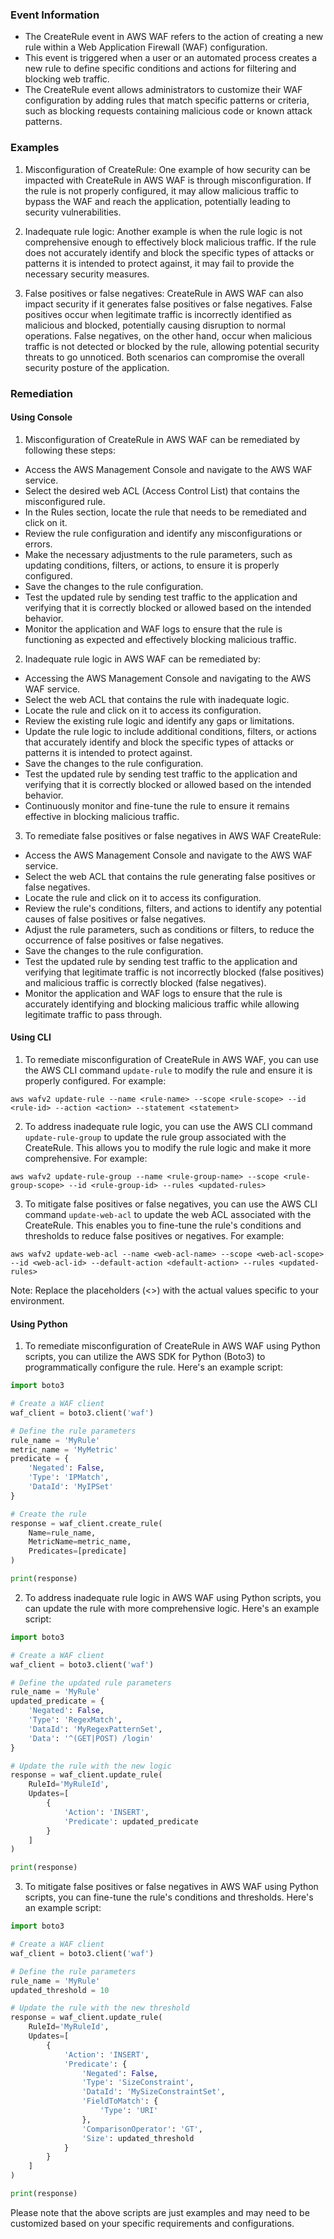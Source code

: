 
### Event Information

- The CreateRule event in AWS WAF refers to the action of creating a new rule within a Web Application Firewall (WAF) configuration.
- This event is triggered when a user or an automated process creates a new rule to define specific conditions and actions for filtering and blocking web traffic.
- The CreateRule event allows administrators to customize their WAF configuration by adding rules that match specific patterns or criteria, such as blocking requests containing malicious code or known attack patterns.


### Examples

1. Misconfiguration of CreateRule: One example of how security can be impacted with CreateRule in AWS WAF is through misconfiguration. If the rule is not properly configured, it may allow malicious traffic to bypass the WAF and reach the application, potentially leading to security vulnerabilities.

2. Inadequate rule logic: Another example is when the rule logic is not comprehensive enough to effectively block malicious traffic. If the rule does not accurately identify and block the specific types of attacks or patterns it is intended to protect against, it may fail to provide the necessary security measures.

3. False positives or false negatives: CreateRule in AWS WAF can also impact security if it generates false positives or false negatives. False positives occur when legitimate traffic is incorrectly identified as malicious and blocked, potentially causing disruption to normal operations. False negatives, on the other hand, occur when malicious traffic is not detected or blocked by the rule, allowing potential security threats to go unnoticed. Both scenarios can compromise the overall security posture of the application.

### Remediation

#### Using Console

1. Misconfiguration of CreateRule in AWS WAF can be remediated by following these steps:

- Access the AWS Management Console and navigate to the AWS WAF service.
- Select the desired web ACL (Access Control List) that contains the misconfigured rule.
- In the Rules section, locate the rule that needs to be remediated and click on it.
- Review the rule configuration and identify any misconfigurations or errors.
- Make the necessary adjustments to the rule parameters, such as updating conditions, filters, or actions, to ensure it is properly configured.
- Save the changes to the rule configuration.
- Test the updated rule by sending test traffic to the application and verifying that it is correctly blocked or allowed based on the intended behavior.
- Monitor the application and WAF logs to ensure that the rule is functioning as expected and effectively blocking malicious traffic.

2. Inadequate rule logic in AWS WAF can be remediated by:

- Accessing the AWS Management Console and navigating to the AWS WAF service.
- Select the web ACL that contains the rule with inadequate logic.
- Locate the rule and click on it to access its configuration.
- Review the existing rule logic and identify any gaps or limitations.
- Update the rule logic to include additional conditions, filters, or actions that accurately identify and block the specific types of attacks or patterns it is intended to protect against.
- Save the changes to the rule configuration.
- Test the updated rule by sending test traffic to the application and verifying that it is correctly blocked or allowed based on the intended behavior.
- Continuously monitor and fine-tune the rule to ensure it remains effective in blocking malicious traffic.

3. To remediate false positives or false negatives in AWS WAF CreateRule:

- Access the AWS Management Console and navigate to the AWS WAF service.
- Select the web ACL that contains the rule generating false positives or false negatives.
- Locate the rule and click on it to access its configuration.
- Review the rule's conditions, filters, and actions to identify any potential causes of false positives or false negatives.
- Adjust the rule parameters, such as conditions or filters, to reduce the occurrence of false positives or false negatives.
- Save the changes to the rule configuration.
- Test the updated rule by sending test traffic to the application and verifying that legitimate traffic is not incorrectly blocked (false positives) and malicious traffic is correctly blocked (false negatives).
- Monitor the application and WAF logs to ensure that the rule is accurately identifying and blocking malicious traffic while allowing legitimate traffic to pass through.

#### Using CLI

1. To remediate misconfiguration of CreateRule in AWS WAF, you can use the AWS CLI command `update-rule` to modify the rule and ensure it is properly configured. For example:

```
aws wafv2 update-rule --name <rule-name> --scope <rule-scope> --id <rule-id> --action <action> --statement <statement>
```

2. To address inadequate rule logic, you can use the AWS CLI command `update-rule-group` to update the rule group associated with the CreateRule. This allows you to modify the rule logic and make it more comprehensive. For example:

```
aws wafv2 update-rule-group --name <rule-group-name> --scope <rule-group-scope> --id <rule-group-id> --rules <updated-rules>
```

3. To mitigate false positives or false negatives, you can use the AWS CLI command `update-web-acl` to update the web ACL associated with the CreateRule. This enables you to fine-tune the rule's conditions and thresholds to reduce false positives or negatives. For example:

```
aws wafv2 update-web-acl --name <web-acl-name> --scope <web-acl-scope> --id <web-acl-id> --default-action <default-action> --rules <updated-rules>
```

Note: Replace the placeholders (<>) with the actual values specific to your environment.

#### Using Python

1. To remediate misconfiguration of CreateRule in AWS WAF using Python scripts, you can utilize the AWS SDK for Python (Boto3) to programmatically configure the rule. Here's an example script:

```python
import boto3

# Create a WAF client
waf_client = boto3.client('waf')

# Define the rule parameters
rule_name = 'MyRule'
metric_name = 'MyMetric'
predicate = {
    'Negated': False,
    'Type': 'IPMatch',
    'DataId': 'MyIPSet'
}

# Create the rule
response = waf_client.create_rule(
    Name=rule_name,
    MetricName=metric_name,
    Predicates=[predicate]
)

print(response)
```

2. To address inadequate rule logic in AWS WAF using Python scripts, you can update the rule with more comprehensive logic. Here's an example script:

```python
import boto3

# Create a WAF client
waf_client = boto3.client('waf')

# Define the updated rule parameters
rule_name = 'MyRule'
updated_predicate = {
    'Negated': False,
    'Type': 'RegexMatch',
    'DataId': 'MyRegexPatternSet',
    'Data': '^(GET|POST) /login'
}

# Update the rule with the new logic
response = waf_client.update_rule(
    RuleId='MyRuleId',
    Updates=[
        {
            'Action': 'INSERT',
            'Predicate': updated_predicate
        }
    ]
)

print(response)
```

3. To mitigate false positives or false negatives in AWS WAF using Python scripts, you can fine-tune the rule's conditions and thresholds. Here's an example script:

```python
import boto3

# Create a WAF client
waf_client = boto3.client('waf')

# Define the rule parameters
rule_name = 'MyRule'
updated_threshold = 10

# Update the rule with the new threshold
response = waf_client.update_rule(
    RuleId='MyRuleId',
    Updates=[
        {
            'Action': 'INSERT',
            'Predicate': {
                'Negated': False,
                'Type': 'SizeConstraint',
                'DataId': 'MySizeConstraintSet',
                'FieldToMatch': {
                    'Type': 'URI'
                },
                'ComparisonOperator': 'GT',
                'Size': updated_threshold
            }
        }
    ]
)

print(response)
```

Please note that the above scripts are just examples and may need to be customized based on your specific requirements and configurations.

